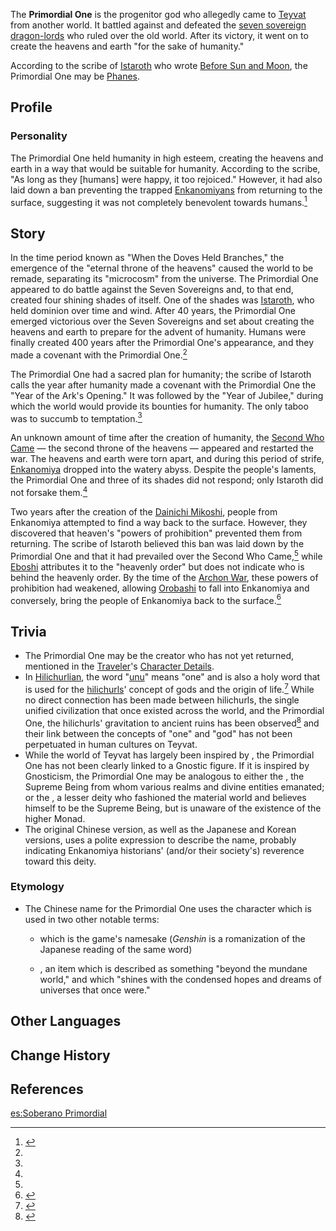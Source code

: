 {{Character Infobox
|type             = Historical
|region           = Teyvat
|affiliation      = Gods
}}
The '''Primordial One''' is the progenitor god who allegedly came to [[Teyvat]] from another world. It battled against and defeated the [[Seven Sovereigns|seven sovereign dragon-lords]] who ruled over the old world. After its victory, it went on to create the heavens and earth "for the sake of humanity."

According to the scribe of [[Istaroth]] who wrote [[Before Sun and Moon]], the Primordial One may be [[Phanes]].

==Profile==
{{Quote|The Primordial One, the great sovereign, began the creation of heaven and earth for "our" sake — that of its creations which it cherished most, who would soon appear upon this earth.|A scribe of Istaroth|[[Before Sun and Moon]]}}
===Personality===
The Primordial One held humanity in high esteem, creating the heavens and earth in a way that would be suitable for humanity. According to the scribe, "As long as they [humans] were happy, it too rejoiced." However, it had also laid down a ban preventing the trapped [[Enkanomiya]]ns from returning to the surface, suggesting it was not completely benevolent towards humans.<ref name="before sun and moon">{{Ref/Book|The Byakuyakoku Collection|2}}</ref><!--
===Appearance===
-->

==Story==
In the time period known as "When the Doves Held Branches," the emergence of the "eternal throne of the heavens" caused the world to be remade, separating its "microcosm" from the universe. The Primordial One appeared to do battle against the Seven Sovereigns and, to that end, created four shining shades of itself. One of the shades was [[Istaroth]], who held dominion over time and wind. After 40 years, the Primordial One emerged victorious over the Seven Sovereigns and set about creating the heavens and earth to prepare for the advent of humanity. Humans were finally created 400 years after the Primordial One's appearance, and they made a covenant with the Primordial One.<ref name="before sun and moon" />

The Primordial One had a sacred plan for humanity; the scribe of Istaroth calls the year after humanity made a covenant with the Primordial One the "Year of the Ark's Opening." It was followed by the "Year of Jubilee," during which the world would provide its bounties for humanity. The only taboo was to succumb to temptation.<ref name="before sun and moon" />

An unknown amount of time after the creation of humanity, the [[Second Who Came]] &mdash; the second throne of the heavens &mdash; appeared and restarted the war. The heavens and earth were torn apart, and during this period of strife, [[Enkanomiya]] dropped into the watery abyss. Despite the people's laments, the Primordial One and three of its shades did not respond; only Istaroth did not forsake them.<ref name="before sun and moon" />

Two years after the creation of the [[Dainichi Mikoshi]], people from Enkanomiya attempted to find a way back to the surface. However, they discovered that heaven's "powers of prohibition" prevented them from returning. The scribe of Istaroth believed this ban was laid down by the Primordial One and that it had prevailed over the Second Who Came,<ref name="before sun and moon" /> while [[Eboshi]] attributes it to the "heavenly order" but does not indicate who is behind the heavenly order. By the time of the [[Archon War]], these powers of prohibition had weakened, allowing [[Orobashi]] to fall into Enkanomiya and conversely, bring the people of Enkanomiya back to the surface.<ref>{{Ref/Quest|The Three Great Martial Trials}}</ref>

==Trivia==
*The Primordial One may be the creator who has not yet returned, mentioned in the [[Traveler]]'s [[Traveler/Lore#Character Details|Character Details]].
*In [[Hilichurlian]], the word "[[unu]]" means "one" and is also a holy word that is used for the [[hilichurls]]' concept of gods and the origin of life.<ref>{{Ref/Book|Handy Handbook of Hilichurlian}}</ref> While no direct connection has been made between hilichurls, the single unified civilization that once existed across the world, and the Primordial One, the hilichurls' gravitation to ancient ruins has been observed<ref>{{Ref/Book|Hilichurl Cultural Customs (II)}}</ref> and their link between the concepts of "one" and "god" has not been perpetuated in human cultures on Teyvat.
*While the world of Teyvat has largely been inspired by {{w|Gnosticism}}, the Primordial One has not been clearly linked to a Gnostic figure. If it is inspired by Gnosticism, the Primordial One may be analogous to either the {{w|Monad (Gnosticism)|Monad}}, the Supreme Being from whom various realms and divine entities emanated; or the {{w|Demiurge}}, a lesser deity who fashioned the material world and believes himself to be the Supreme Being, but is unaware of the existence of the higher Monad.
* The original Chinese version, as well as the Japanese and Korean versions, uses a polite expression to describe the name, probably indicating Enkanomiya historians' (and/or their society's) reverence toward this deity.

===Etymology===
*The Chinese name for the Primordial One uses the character {{lang|mini=1|zh=原|zh_tl=original, primordial,}} which is used in two other notable terms:
**{{lang|[[Allogenes]]|zh=原神|zh_tl=Primordial God, Original God,}} which is the game's namesake (''Genshin'' is a romanization of the Japanese reading of the same word)
**{{lang|[[Primogem]]|zh=原石|zh_tl=Primordial Stone}}, an item which is described as something "beyond the mundane world," and which "shines with the condensed hopes and dreams of universes that once were."

==Other Languages==
{{Other Languages
|en      = Primordial One
|zhs     = 原初的那一位
|zhs_rm  = Yuánchū de Nà Yī Wèi
|zht     = 原初的那一位
|zht_rm  = Yuánchū de Nà Yī Wèi
|zh_tl   = That One of the Origin<ref group="•" name="CJK">'''Chinese, Japanese & Korean:''' {{Lang|"That One"|zh=那一位|zh_rm=Nà Yī Wèi|ja=あの方|ja_rm=Ano Kata|ko=그분|ko_rm=Geubun|sort=zh,ja,ko}} is written {{w|Honorifics (linguistics)|honorifically}}.</ref>
|zh_note = The phrase {{lang|''yuánchū de''|zh=原初的}} means "of the origin" or "original." As such, the name may have two interpretations, which are not mutually exclusive: 1. "That One of the Origin" in the sense that the deity had a prominent role in the primordial era, the beginning of the creation, and 2. "That One Who Is Original" in the sense that the deity is the original of its four copies (or "shades").
|ja      = 原初のあの方
|ja_rm   = Gensho no Ano Kata{{Assumed}}
|ja_tl   = That One of the Origin<ref group="•" name="CJK" />
|ja_note = Unlike Chinese, only the interpretation "That One of the Origin" is possible, due to a difference in connotations for the characters 原初. This may or may not be relevant, as the English version uses the Japanese reading for its related term 原神 (Yuánshén/Genshin).
|ko      = {{tt|원초|原初}}의 그분
|ko_rm   = Woncho-ui Geubun
|ko_tl   = That One of the Origin<ref group="•" name="CJK" />
|es      = Soberano Primordial
|es_tl   = Primordial Sovereign
|fr      = L'Originel
|fr_tl   = The Original One
|ru      = Изначальный
|ru_tl   = Primordial
|th      = ราชาองค์แรก
|th_rm   = Racha Ong Raek
|th_tl   = The First King
|vi      = Vị Đầu Tiên
|vi_tl   = The First One
|de      = Ursprünglichen<!-- Also Ursprüngliche-->
|de_tl   = Original
|id      = Sang Purbakala
|id_tl   = The Primordial
|pt      = O Primordial
|pt_tl   = The Primordial
}}<!--
==Notes==
{{Reflist|note=1}}
-->

==Change History==
{{Change History|2.4}}

==References==
{{Reflist}}

[[es:Soberano Primordial]]